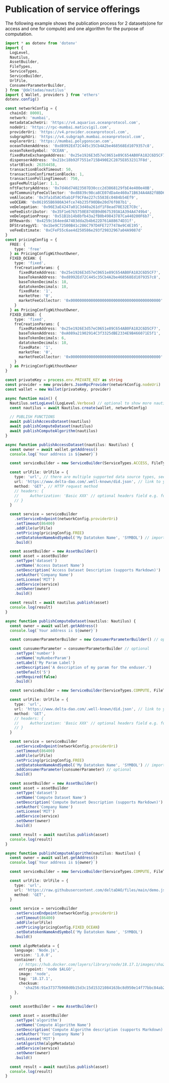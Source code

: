 # Publication of service offerings

The following example shows the publication process for 2 datasets(one for access and one for compute) and one algorithm for the purpose of computation. 

```ts
import * as dotenv from 'dotenv'
import {
  LogLevel,
  Nautilus,
  AssetBuilder,
  FileTypes,
  ServiceTypes,
  ServiceBuilder,
  UrlFile,
  ConsumerParameterBuilder,
} from '@deltadao/nautilus'
import { Wallet, providers } from 'ethers'
dotenv.config()

const networkConfig = {
  chainId: 80001,
  network: 'mumbai',
  metadataCacheUri: 'https://v4.aquarius.oceanprotocol.com',
  nodeUri: 'https://rpc-mumbai.maticvigil.com',
  providerUri: 'https://v4.provider.oceanprotocol.com',
  subgraphUri: 'https://v4.subgraph.mumbai.oceanprotocol.com',
  explorerUri: 'https://mumbai.polygonscan.com',
  oceanTokenAddress: '0xd8992Ed72C445c35Cb4A2be468568Ed1079357c8',
  oceanTokenSymbol: 'OCEAN',
  fixedRateExchangeAddress: '0x25e1926E3d57eC0651e89C654AB0FA182C6D5CF7',
  dispenserAddress: '0x21bc18b92F7551e715B490E2C2875E8532317F8d',
  startBlock: 26354458,
  transactionBlockTimeout: 50,
  transactionConfirmationBlocks: 1,
  transactionPollingTimeout: 750,
  gasFeeMultiplier: 1.1,
  nftFactoryAddress: '0x7d46d74023507D30ccc2d3868129fbE4e400e40B',
  opfCommunityFeeCollector: '0xd8839c98ca8CE07dDa4e460a71B634A4A82f8BD6',
  veAllocate: '0x3fa1d5AC45ab1Ff9CFAe227c5583Ec0484b54Ef9',
  veOCEAN: '0x061955B6980A34fce74b235f90DBe20d76f087b1',
  veDelegation: '0x96E3aE4247a01C3d40a261df1F8ead70E32E7C0c',
  veFeeDistributor: '0x35F1e6765750E874EB9d0675393A1A394A4749b4',
  veDelegationProxy: '0x51B1b14b8bfb43a2fB0b49843787Ca440200F6b7',
  DFRewards: '0x4259c164eedA7483dda2b4b622D761A88674D31f',
  DFStrategyV1: '0x1be9C72500B41c286C797D4FE727747Ae9C4E195',
  veFeeEstimate: '0xCFeF55c6ae4d250586e293f29832967a04A9087d'
}
const pricingConfig = {
  FREE: {
    type: 'free'
  } as PricingConfigWithoutOwner,
  FIXED_OCEAN: {
    type: 'fixed',
    freCreationParams: {
      fixedRateAddress: '0x25e1926E3d57eC0651e89C654AB0FA182C6D5CF7',
      baseTokenAddress: '0xd8992Ed72C445c35Cb4A2be468568Ed1079357c8',
      baseTokenDecimals: 18,
      datatokenDecimals: 18,
      fixedRate: '1',
      marketFee: '0',
      marketFeeCollector: '0x0000000000000000000000000000000000000000'
    }
  } as PricingConfigWithoutOwner,
  FIXED_EUROE: {
    type: 'fixed',
    freCreationParams: {
      fixedRateAddress: '0x25e1926E3d57eC0651e89C654AB0FA182C6D5CF7',
      baseTokenAddress: '0xA089a21902914C3f3325dBE2334E9B466071E5f1',
      baseTokenDecimals: 6,
      datatokenDecimals: 18,
      fixedRate: '1',
      marketFee: '0',
      marketFeeCollector: '0x0000000000000000000000000000000000000000'
    }
  } as PricingConfigWithoutOwner
}

const privateKey = process.env.PRIVATE_KEY as string
const provider = new providers.JsonRpcProvider(networkConfig.nodeUri)
const wallet = new Wallet(privateKey, provider)

async function main() {
  Nautilus.setLogLevel(LogLevel.Verbose) // optional to show more nautilus internal logs
  const nautilus = await Nautilus.create(wallet, networkConfig)

  // PUBLISH FUNCTIONS
  await publishAccessDataset(nautilus)
  await publishComputeDataset(nautilus)
  await publishComputeAlgorithm(nautilus)
}

async function publishAccessDataset(nautilus: Nautilus) {
  const owner = await wallet.getAddress()
  console.log(`Your address is ${owner}`)

  const serviceBuilder = new ServiceBuilder(ServiceTypes.ACCESS, FileTypes.URL) // access type dataset with URL data source

  const urlFile: UrlFile = {
    type: 'url', // there are multiple supported data source types, see https://docs.oceanprotocol.com/developers/storage
    url: 'https://www.delta-dao.com/.well-known/did.json', // link to your file or api
    method: 'GET', // HTTP request method
    // headers: {
    //     Authorization: 'Basic XXX' // optional headers field e.g. for basic access control
    // }
  }

  const service = serviceBuilder
    .setServiceEndpoint(networkConfig.providerUri)
    .setTimeout(86400)
    .addFile(urlFile)
    .setPricing(pricingConfig.FREE)
    .setDatatokenNameAndSymbol('My Datatoken Name', 'SYMBOL') // important for following access token transactions in the explorer
    .build()

  const assetBuilder = new AssetBuilder()
  const asset = assetBuilder
    .setType('dataset')
    .setName('Access Dataset Name')
    .setDescription('Access Dataset Description (supports Markdown)')
    .setAuthor('Company Name')
    .setLicense('MIT')
    .addService(service)
    .setOwner(owner)
    .build()

  const result = await nautilus.publish(asset)
  console.log(result)
}

async function publishComputeDataset(nautilus: Nautilus) {
  const owner = await wallet.getAddress()
  console.log(`Your address is ${owner}`)

  const consumerParameterBuilder = new ConsumerParameterBuilder() // optional

  const cunsumerParameter = consumerParameterBuilder // optional
    .setType('number')
    .setName('myNumberParam')
    .setLabel('My Param Label')
    .setDescription('A description of my param for the enduser.')
    .setDefault('5')
    .setRequired(false)
    .build()

  const serviceBuilder = new ServiceBuilder(ServiceTypes.COMPUTE, FileTypes.URL) // compute type dataset with URL data source

  const urlFile: UrlFile = {
    type: 'url',
    url: 'https://www.delta-dao.com/.well-known/did.json', // link to your file or api
    method: 'GET',
    // headers: {
    //     Authorization: 'Basic XXX' // optional headers field e.g. for basic access control
    // }
  }

  const service = serviceBuilder
    .setServiceEndpoint(networkConfig.providerUri)
    .setTimeout(86400)
    .addFile(urlFile)
    .setPricing(pricingConfig.FREE)
    .setDatatokenNameAndSymbol('My Datatoken Name', 'SYMBOL') // important for following access token transactions in the explorer
    .addConsumerParameter(cunsumerParameter) // optional
    .build()

  const assetBuilder = new AssetBuilder()
  const asset = assetBuilder
    .setType('dataset')
    .setName('Compute Dataset Name')
    .setDescription('Compute Dataset Description (supports Markdown)')
    .setAuthor('Company Name')
    .setLicense('MIT')
    .addService(service)
    .setOwner(owner)
    .build()

  const result = await nautilus.publish(asset)
  console.log(result)
}

async function publishComputeAlgorithm(nautilus: Nautilus) {
  const owner = await wallet.getAddress()
  console.log(`Your address is ${owner}`)

  const serviceBuilder = new ServiceBuilder(ServiceTypes.COMPUTE, FileTypes.URL)

  const urlFile: UrlFile = {
    type: 'url',
    url: 'https://raw.githubusercontent.com/deltaDAO/files/main/demo.js', // link to your algorithm logic, will be run using the defined conatainer
    method: 'GET',
  }

  const service = serviceBuilder
    .setServiceEndpoint(networkConfig.providerUri)
    .setTimeout(86400)
    .addFile(urlFile)
    .setPricing(pricingConfig.FIXED_OCEAN)
    .setDatatokenNameAndSymbol('My Datatoken Name', 'SYMBOL')
    .build()

  const algoMetadata = {
    language: 'Node.js',
    version: '1.0.0',
    container: {
      // https://hub.docker.com/layers/library/node/18.17.1/images/sha256-91e37377b960d0b15d3c15d15321084163bc8d950e14f77bbc84ab23cf3d6da7?context=explore
      entrypoint: 'node $ALGO',
      image: 'node',
      tag: '18.17.1',
      checksum:
        'sha256:91e37377b960d0b15d3c15d15321084163bc8d950e14f77bbc84ab23cf3d6da7',
    },
  }

  const assetBuilder = new AssetBuilder()

  const asset = assetBuilder
    .setType('algorithm')
    .setName('Compute Algorithm Name')
    .setDescription('Compute Algorithm description (supports Markdown)') // supports markdown
    .setAuthor('Your Company Name')
    .setLicense('MIT')
    .setAlgorithm(algoMetadata)
    .addService(service)
    .setOwner(owner)
    .build()

  const result = await nautilus.publish(asset)
  console.log(result)
}
```
